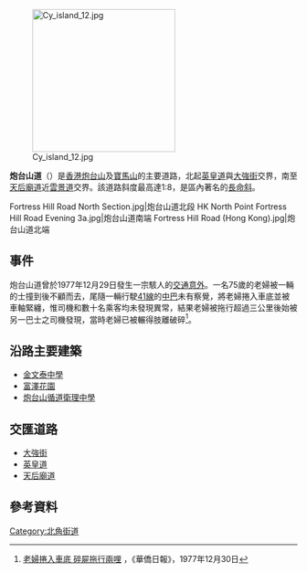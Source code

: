 {{Infobox Hong Kong Road
|   中文街道名稱    =  炮台山道
|   英文街道名稱    =  Fortress Hill Road
|   圖片        =  File:Fortress Hill Road South Section.jpg
|   圖片說明    =  炮台山道南段
|   路段總長度  =  0.4
|   車速限制    =  
|   行車線數量  =  雙線雙程
|   所在地區    =  [[東區_(香港)|東區]]
|   起點        =  [[英皇道|英皇道]]與[[大強街|大強街]]交界
|   終點        =  [[天后廟道|天后廟道]]近[[雲景道|雲景道]]交界
|   通車日期    =
}}
[[File:Cy_island_12.jpg|250px]]

'''炮台山道'''（{{lang-en|Fortress Hill Road}}）是[[香港|香港]][[炮台山|炮台山]]及[[寶馬山|寶馬山]]的主要道路，北起[[英皇道|英皇道]]與[[大強街|大強街]]交界，南至[[天后廟道|天后廟道]]近[[雲景道|雲景道]]交界。該道路斜度最高達1:8，是區內著名的[[長命斜|長命斜]]。
<gallery>
Fortress Hill Road North Section.jpg|炮台山道北段
HK North Point Fortress Hill Road Evening 3a.jpg|炮台山道南端
Fortress Hill Road (Hong Kong).jpg|炮台山道北端
</gallery>

==事件==
炮台山道曾於1977年12月29日發生一宗駭人的[[交通意外|交通意外]]。一名75歲的老婦被一輛的士撞到後不顧而去，尾隨一輛行駛[[中巴41線|41線]]的[[中華巴士|中巴]]未有察覺，將老婦捲入車底並被車軸緊纏，惟司機和數十名乘客均未發現異常，結果老婦被拖行超過三公里後始被另一巴士之司機發現，當時老婦已被輾得肢離破碎<ref>[http://img24.imagevenue.com/img.php?loc=loc219&image=14066_1977_12_29_1.jpg 老婦捲入車底 碎屍拖行兩哩] {{Wayback|url=http://img24.imagevenue.com/img.php?loc=loc219&image=14066_1977_12_29_1.jpg |date=20160304133134 }}，《華僑日報》，1977年12月30日</ref>。

==沿路主要建築==
*[[金文泰中學|金文泰中學]]
*[[富澤花園|富澤花園]]
*[[炮台山循道衛理中學|炮台山循道衛理中學]]
==交匯道路==
*[[大強街|大強街]]
*[[英皇道|英皇道]]
*[[天后廟道|天后廟道]]
==參考資料==
{{reflist}}

{{HK-road-stub}}

[[Category:北角街道|Category:北角街道]]